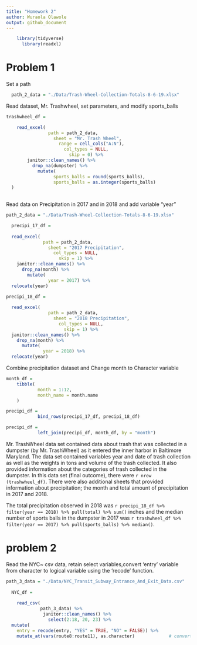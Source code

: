 ```yaml
---
title: "Homework 2"
author: Wuraola Olawole
output: github_document
---
```




```r

    library(tidyverse)
      library(readxl)
```

# Problem 1

Set a path

```r

  path_2_data = "./Data/Trash-Wheel-Collection-Totals-8-6-19.xlsx"

```

Read dataset, Mr. Trashwheel, set parameters, and modify sports_balls

```r

trashwheel_df =

    read_excel(
                path = path_2_data,
                  sheet = "Mr. Trash Wheel",
                    range = cell_cols("A:N"),
                      col_types = NULL,
                        skip = 0) %>%
        janitor::clean_names() %>%
          drop_na(dumpster) %>%
            mutate(
                  sports_balls = round(sports_balls),
                  sports_balls = as.integer(sports_balls)
  )
  
```
Read data on Precipitation in 2017 and in 2018 and add variable "year"

```r

path_2_data = "./Data/Trash-Wheel-Collection-Totals-8-6-19.xlsx"

  precipi_17_df =
  
  read_excel(
              path = path_2_data,
                sheet = "2017 Precipitation",
                  col_types = NULL,
                    skip = 1) %>%
    janitor::clean_names() %>%
      drop_na(month) %>%
        mutate(
                year = 2017) %>%
  relocate(year)

```
```r

precipi_18_df =
  
  read_excel(
                path = path_2_data,
                  sheet = "2018 Precipitation",
                    col_types = NULL,
                      skip = 1) %>%
  janitor::clean_names() %>%
    drop_na(month) %>%
      mutate(
              year = 2018) %>%
  relocate(year)

```
Combine precipitation dataset and Change month to Character variable

```r

month_df =
    tibble(
            month = 1:12,
            month_name = month.name
    )
```
```r

precipi_df = 
            bind_rows(precipi_17_df, precipi_18_df)

precipi_df =
            left_join(precipi_df, month_df, by = "month")

```
  Mr. TrashWheel data set contained data about trash that was collected in a dumpster (by Mr. TrashWheel) as it entered the inner harbor in Baltimore Maryland. The data set contained variables year and date of trash collection as well as the weights in tons and volume of the trash collected. It also provided information about the categories of trash collected in the dumpster. In this data set (final outcome), there were `r nrow (trashwheel_df)`. There were also additional sheets that provided information about precipitation; the month and total amount of precipitation in 2017 and 2018.

The total precipitation observed in 2018 was `r precipi_18_df %>% filter(year == 2018) %>% pull(total) %>% sum()` inches and the median number of sports balls in the dumpster in 2017 was `r trashwheel_df %>% filter(year == 2017) %>% pull(sports_balls) %>% median()`.


# problem 2

Read the NYC~ csv data, retain select variables,convert 'entry' variable from character to logical variable using the 'recode' function.

```r

path_3_data = "./Data/NYC_Transit_Subway_Entrance_And_Exit_Data.csv"
  
  NYC_df = 
    
    read_csv(
             path_3_data) %>% 
              janitor::clean_names() %>% 
                select(2:18, 20, 23) %>%
  mutate(
    entry = recode(entry, "YES" = TRUE, "NO" = FALSE)) %>%
    mutate_at(vars(route8:route11), as.character)             # convert dbl variables to chr variables
  
```
